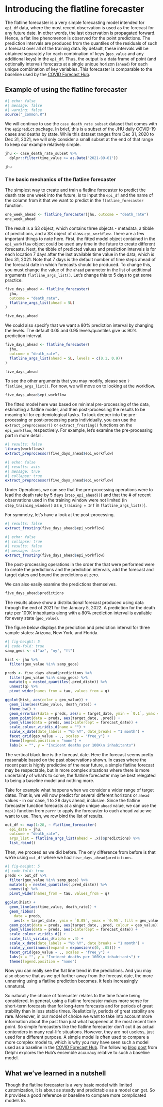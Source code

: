 # Introducing the flatline forecaster

The flatline forecaster is a very simple forecasting model intended for `epi_df` data, where the most recent observation is used as the forecast for any future date. In other words, the last observation is propagated forward. Hence, a flat line phenomenon is observed for the point predictions. The prediction intervals are produced from the quantiles of the residuals of such a forecast over all of the training data. By default, these intervals will be obtained separately for each combination of keys (`geo_value` and any additional keys) in the `epi_df`. Thus, the output is a data frame of point (and optionally interval) forecasts at a single unique horizon (`ahead`) for each unique combination of key variables. This forecaster is comparable to the baseline used by the [COVID Forecast Hub](https://covid19forecasthub.org).

## Example of using the flatline forecaster

```r
#| echo: false
#| message: false
#| warning: false
source("_common.R")
```


We will continue to use the `case_death_rate_subset` dataset that comes with the
`epipredict` package. In brief, this is a subset of the JHU daily COVID-19 cases
and deaths by state. While this dataset ranges from Dec 31, 2020 to Dec 31, 
2021, we will only consider a small subset at the end of that range to keep our
example relatively simple.

```r
jhu <- case_death_rate_subset %>%
  dplyr::filter(time_value >= as.Date("2021-09-01"))

jhu
```

### The basic mechanics of the flatline forecaster

The simplest way to create and train a flatline forecaster to predict the 
death rate one week into the future, is to input the `epi_df` and the name of 
the column from it that we want to predict in the `flatline_forecaster` function.

```r
one_week_ahead <- flatline_forecaster(jhu, outcome = "death_rate")
one_week_ahead
```

The result is a S3 object, which contains three objects - metadata, a tibble of predictions, 
and a S3 object of class `epi_workflow`. There are a few important things to note here.
First, the fitted model object contained in the `epi_workflow`
object could be used any time in the future to create different forecasts. 
Next, the tibble of predicted values and prediction intervals is for each location 7 days 
after the last available time value in the data, which is Dec 31, 2021. Note that 7 days is the default
number of time steps ahead of the forecast date in which forecasts should be
produced. To change this, you must change the value of the `ahead` parameter
in the list of additional arguments `flatline_args_list()`. Let's change this
to 5 days to get some practice.

```r
five_days_ahead <- flatline_forecaster(
  jhu, 
  outcome = "death_rate",
  flatline_args_list(ahead = 5L)
)

five_days_ahead
```

We could also specify that we want a 80% prediction interval by changing the 
levels. The default 0.05 and 0.95 levels/quantiles give us 90% prediction 
interval.

```r
five_days_ahead <- flatline_forecaster(
  jhu, 
  outcome = "death_rate",
  flatline_args_list(ahead = 5L, levels = c(0.1, 0.9))
)

five_days_ahead
```

To see the other arguments that you may modify, please see `?flatline_args_list()`. For now, we will move on to looking at the workflow.

```r
five_days_ahead$epi_workflow
```

The fitted model here was based on minimal pre-processing of the data, 
estimating a flatline model, and then post-processing the results to be 
meaningful for epidemiological tasks. To look deeper into the pre-processing 
or post-processing parts individually, you can use the `extract_preprocessor()`
or `extract_frosting()` functions on the `epi_workflow`, respectively. 
For example, let’s examine the pre-processing part in more detail.

```r
#| results: false
library(workflows)
extract_preprocessor(five_days_ahead$epi_workflow)
```

```r
#| echo: false
#| results: asis
#| message: true
#| collapse: true
extract_preprocessor(five_days_ahead$epi_workflow)
```


Under Operations, we can see that the pre-processing operations were to lead the
death rate by 5 days (`step_epi_ahead()`) and that the \# of recent observations
used in the training window were not limited (in `step_training_window()` as
`n_training = Inf` in `flatline_args_list()`).

For symmetry, let's have a look at the post-processing.

```r
#| results: false
extract_frosting(five_days_ahead$epi_workflow)
```

```r
#| echo: false
#| collapse: true
#| results: false
#| message: true
extract_frosting(five_days_ahead$epi_workflow)
```


The post-processing operations in the order the that were performed were to create the predictions and the prediction intervals, add the forecast and target dates and bound the predictions at zero.

We can also easily examine the predictions themselves.

```r
five_days_ahead$predictions
```

The results above show a distributional forecast produced using data through the end of 2021 for the January 5, 2022. A prediction for the death rate per 100K inhabitants along with a 80% prediction interval is available for every state (`geo_value`).

The figure below displays the prediction and prediction interval for three sample states: Arizona, New York, and Florida.

```r
#| fig-height: 5
#| code-fold: true
samp_geos <- c("az", "ny", "fl")

hist <- jhu %>% 
  filter(geo_value %in% samp_geos)

preds <- five_days_ahead$predictions %>% 
  filter(geo_value %in% samp_geos) %>% 
  mutate(q = nested_quantiles(.pred_distn)) %>% 
  unnest(q) %>%
  pivot_wider(names_from = tau, values_from = q)

ggplot(hist, aes(color = geo_value)) +
  geom_line(aes(time_value, death_rate)) +
  theme_bw() +
  geom_errorbar(data = preds, aes(x = target_date, ymin = `0.1`, ymax = `0.9`)) +
  geom_point(data = preds, aes(target_date, .pred)) +
  geom_vline(data = preds, aes(xintercept = forecast_date)) +
  scale_colour_viridis_d(name = "") +
  scale_x_date(date_labels = "%b %Y", date_breaks = "1 month") +
  facet_grid(geo_value ~ ., scales = "free_y") +
  theme(legend.position = "none") +
  labs(x = "", y = "Incident deaths per 100K\n inhabitants") 
```

The vertical black line is the forecast date. Here the forecast seems pretty reasonable based on the past observations shown. In cases where the recent past is highly predictive of the near future, a simple flatline forecast may be respectable, but in more complex situations where there is more uncertainty of what's to come, the flatline forecaster may be best relegated to being a baseline model and nothing more.

Take for example what happens when we consider a wider range of target dates. That is, we will now predict for several different horizons or `ahead` values - in our case, 1 to 28 days ahead, inclusive. Since the flatline forecaster function forecasts at a single unique `ahead` value, we can use the `map()` function from `purrr` to apply the forecaster to each ahead value we want to use. Then, we row bind the list of results.

```r
out_df <- map(1:28, ~ flatline_forecaster(
  epi_data = jhu, 
  outcome = "death_rate",
  args_list = flatline_args_list(ahead = .x))$predictions) %>% 
  list_rbind()
```

Then, we proceed as we did before. The only difference from before is that we're using `out_df` where we had `five_days_ahead$predictions`.

```r
#| fig-height: 5
#| code-fold: true
preds <- out_df %>% 
  filter(geo_value %in% samp_geos) %>% 
  mutate(q = nested_quantiles(.pred_distn)) %>% 
  unnest(q) %>%
  pivot_wider(names_from = tau, values_from = q)

ggplot(hist) +
  geom_line(aes(time_value, death_rate)) +
  geom_ribbon(
    data = preds, 
    aes(x = target_date, ymin = `0.05`, ymax = `0.95`, fill = geo_value)) +
  geom_point(data = preds, aes(target_date, .pred, colour = geo_value)) +
  geom_vline(data = preds, aes(xintercept = forecast_date)) +
  scale_colour_viridis_d() +
  scale_fill_viridis_d(alpha = .4) +
  scale_x_date(date_labels = "%b %Y", date_breaks = "1 month") +
  scale_y_continuous(expand = expansion(c(0, .05))) +
  facet_grid(geo_value ~ ., scales = "free_y") +
  labs(x = "", y = "Incident deaths per 100K\n inhabitants") +
  theme(legend.position = "none")
```

Now you can really see the flat line trend in the predictions. And you may also observe that as we get further away from the forecast date, the more unnerving using a flatline prediction becomes. It feels increasingly unnatural.

So naturally the choice of forecaster relates to the time frame being considered. In general, using a flatline forecaster makes more sense for short-term forecasts than for long-term forecasts and for periods of great stability than in less stable times. Realistically, periods of great stability are rare. Moreover, in our model of choice we want to take into account more information about the past than just what happened at the most recent time point. So simple forecasters like the flatline forecaster don't cut it as actual contenders in many real-life situations. However, they are not useless, just used for a different purpose. A simple model is often used to compare a more complex model to, which is why you may have seen such a model used as a baseline in the [COVID Forecast Hub](https://covid19forecasthub.org). The following [blog post](https://delphi.cmu.edu/blog/2021/09/30/on-the-predictability-of-covid-19/#ensemble-forecast-performance) from Delphi explores the Hub's ensemble accuracy relative to such a baseline model.

## What we've learned in a nutshell

Though the flatline forecaster is a very basic model with limited customization, it is about as steady and predictable as a model can get. So it provides a good reference or baseline to compare more complicated models to.
